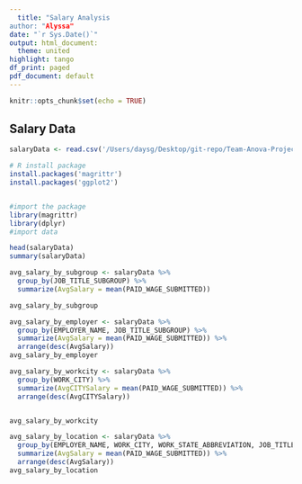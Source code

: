 ```yaml
---
  title: "Salary Analysis 
author: "Alyssa"
date: "`r Sys.Date()`"
output: html_document:
  theme: united
highlight: tango
df_print: paged
pdf_document: default
---
```


```r
knitr::opts_chunk$set(echo = TRUE)
```


## Salary Data
```r
salaryData <- read.csv('/Users/daysg/Desktop/git-repo/Team-Anova-Project/Alyssa WIP/salary_data_states.csv')

```


```r
# R install package
install.packages('magrittr')
install.packages('ggplot2')


#import the package
library(magrittr)
library(dplyr)
#import data

```
```r
head(salaryData)
summary(salaryData)

avg_salary_by_subgroup <- salaryData %>% 
  group_by(JOB_TITLE_SUBGROUP) %>%
  summarize(AvgSalary = mean(PAID_WAGE_SUBMITTED))

avg_salary_by_subgroup
```


```r
avg_salary_by_employer <- salaryData %>% 
  group_by(EMPLOYER_NAME, JOB_TITLE_SUBGROUP) %>%
  summarize(AvgSalary = mean(PAID_WAGE_SUBMITTED)) %>%
  arrange(desc(AvgSalary))
avg_salary_by_employer

```


```r
avg_salary_by_workcity <- salaryData %>% 
  group_by(WORK_CITY) %>%
  summarize(AvgCITYSalary = mean(PAID_WAGE_SUBMITTED)) %>%
  arrange(desc(AvgCITYSalary))


avg_salary_by_workcity
```
```r
avg_salary_by_location <- salaryData %>% 
  group_by(EMPLOYER_NAME, WORK_CITY, WORK_STATE_ABBREVIATION, JOB_TITLE_SUBGROUP) %>%
  summarize(AvgSalary = mean(PAID_WAGE_SUBMITTED)) %>%
  arrange(desc(AvgSalary))
avg_salary_by_location
```


